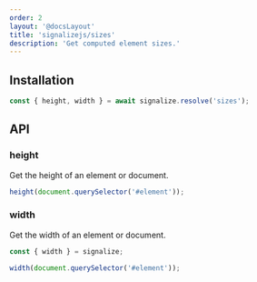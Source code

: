 ```yaml
---
order: 2
layout: '@docsLayout'
title: 'signalizejs/sizes'
description: 'Get computed element sizes.'
---
```


## Installation
<ImportMapDependencies module="sizes" />

```js
const { height, width } = await signalize.resolve('sizes');
```

## API

### height
Get the height of an element or document.

```js
height(document.querySelector('#element'));
```

### width
Get the width of an element or document.

```js
const { width } = signalize;

width(document.querySelector('#element'));
```

